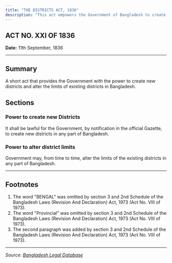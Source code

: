 ```yaml
---
title: "THE DISTRICTS ACT, 1836"
description: "This act empowers the Government of Bangladesh to create new districts and alter the limits of existing districts, facilitating administrative organization and governance."
---
```


## ACT NO. XXI OF 1836

**Date:** 11th September, 1836

---

## Summary

A short act that provides the Government with the power to create new districts and alter the limits of existing districts in Bangladesh.

## Sections

### Power to create new Districts

It shall be lawful for the Government, by notification in the official Gazette, to create new districts in any part of Bangladesh.

### Power to alter district limits

Government may, from time to time, alter the limits of the existing districts in any part of Bangladesh.

---

## Footnotes

1. The word "BENGAL" was omitted by section 3 and 2nd Schedule of the Bangladesh Laws (Revision And Declaration) Act, 1973 (Act No. VIII of 1973).
2. The word "Provincial" was omitted by section 3 and 2nd Schedule of the Bangladesh Laws (Revision And Declaration) Act, 1973 (Act No. VIII of 1973).
3. The second paragraph was added by section 3 and 2nd Schedule of the Bangladesh Laws (Revision And Declaration) Act, 1973 (Act No. VIII of 1973).

---

_Source: [Bangladesh Legal Database](http://bdlaws.minlaw.gov.bd/act-details-1.html)_
